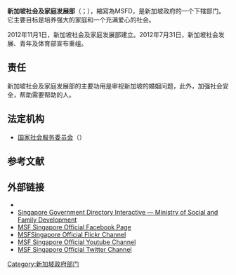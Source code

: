 {{Infobox Government agency
|agency_name     = 新加坡社会及家庭发展部
|abbreviation    = MSF
|logo            = MSF(SG) logo.jpg
|logo_width      = 
|logo_caption    = 标志
|formed          = 2012年11月1日
|preceding1      = [[新加坡社会发展、青年及体育部|新加坡社会发展、青年及体育部]]
|dissolved       =
|superseding     =
|jurisdiction    = {{SGP}}
|employees       = 
|budget          = 
|headquarters    = 新加坡汤申路512號{{le|新加坡劳工基金|Singapore Labour Foundation}}广场社会及家庭发展部大厦<br />邮编 298136
|minister1_name  = [[马善高|马善高]]
|minister1_pfo   = 部长<ref>{{cite web|title=Cabinet reshuffle: Tan Chuan-Jin to helm MSF; Lim Swee Say to be Manpower Minister|url=http://www.todayonline.com/singapore/tan-chuan-jin-helm-msf-lim-swee-say-be-manpower-minister|publisher=TODAY Newspaper|accessdate=4 May 2015|archive-url=https://web.archive.org/web/20150429181220/http://www.todayonline.com/singapore/tan-chuan-jin-helm-msf-lim-swee-say-be-manpower-minister|archive-date=2015-04-29|dead-url=no}}</ref>
|minister2_name  = [[李智陞|李智陞]]
|minister2_pfo   = 社会整合服务部长<ref>{{cite web|title=Low Yen Ling sworn in as Parl Sec for Social & Family Devt|url=http://www.channelnewsasia.com/news/singapore/low-yen-ling-sworn-in-as/835288.html|publisher=Channel News Asia|accessdate=14 October 2013|archive-url=https://web.archive.org/web/20131014173247/http://www.channelnewsasia.com/news/singapore/low-yen-ling-sworn-in-as/835288.html|archive-date=2013-10-14|dead-url=no}}</ref>
|minister3_name  = [[孙雪玲|孙雪玲]]
|minister3_pfo   = 政务部长
|minister4_name  = [[蔡瑞隆|蔡瑞隆]]
|minister4_pfo   = 政务次长
|chief1_name     = Chan Heng Kee
|chief1_position = 常任秘书长
|chief2_name     = Ong Toon Hui
|chief2_position = 副秘书长
|parent_agency   =
|child1_agency   = [[国家社会服务委员会|国家社会服务委员会]]
|website         = {{url|www.msf.gov.sg}}
|footnotes       =
}}
'''新加坡社会及家庭发展部'''（{{lang-ms|Kementerian Pembangunan Sosial dan Keluarga}}；{{lang-en|Ministry of Social and Family Development}}），縮寫為MSFD，是新加坡政府的一个下辖部门。它主要目标是培养强大的家庭和一个充满爱心的社会。

2012年11月1日，新加坡社会及家庭发展部建立。2012年7月31日，新加坡社会发展、青年及体育部宣布重组。

==责任==
新加坡社会及家庭发展部的主要功用是审视新加坡的婚姻问题，此外，加强社会安全，帮助需要帮助的人。

==法定机构==
*[[国家社会服务委员会|国家社会服务委员会]]（{{lang-en|National Council of Social Service}}）

==参考文献==
{{reflist}}

==外部链接==
*{{Official website|1= http://www.msf.gov.sg}}
*[https://web.archive.org/web/20130210024954/http://app.sgdi.gov.sg/listing.asp?agency_subtype=dept&agency_id=0000022193 Singapore Government Directory Interactive — Ministry of Social and Family Development]
*[http://www.facebook.com/msfsingapore MSF Singapore Official Facebook Page] {{Wayback|url=http://www.facebook.com/msfsingapore |date=20200730085528 }}
*[http://www.flickr.com/msfsingapore MSFSingapore Official Flickr Channel]
*[http://www.youtube.com/msfsingapore MSF Singapore Official Youtube Channel]
*[http://www.twitter.com/msfsingapore MSF Singapore Official Twitter Channel] {{Wayback|url=http://www.twitter.com/msfsingapore |date=20170121112317 }}


{{新加坡政府}}

{{DEFAULTSORT:S社}}
[[Category:新加坡政府部门|Category:新加坡政府部门]]